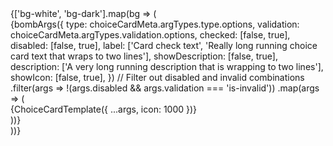 
<Meta title="Hidden/Choice control snapshot test" />

<div className="d-flex gap-3 flex-wrap">
  {['bg-white', 'bg-dark'].map(bg => (
    <div key={bg} className={bg + ' row g-3'}>
      {bombArgs({
        type: choiceCardMeta.argTypes.type.options,
        validation: choiceCardMeta.argTypes.validation.options,
        checked: [false, true],
        disabled: [false, true],
        label: ['Card check text', 'Really long running choice card text that wraps to two lines'],
        showDescription: [false, true],
        description: ['A very long running description that is wrapping to two lines'],
        showIcon: [false, true],
      })
        // Filter out disabled and invalid combinations
        .filter(args => !(args.disabled && args.validation === 'is-invalid'))
        .map(args => (
          <div class="col-sm-6">{ChoiceCardTemplate({ ...args, icon: 1000 })}</div>
        ))}
    </div>
  ))}
</div>
